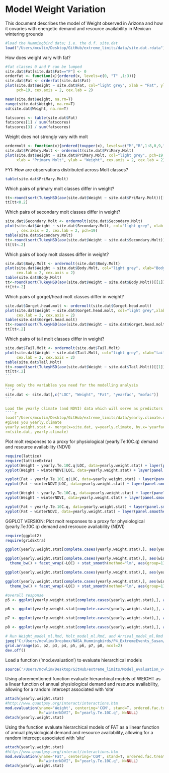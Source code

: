 Model Weight Variation
========================================================

This document describes the model of Weight observed in Arizona and how it covaries with energetic demand and resource availability in Mexican wintering grounds

```r
#load the Hummingbird data; i.e. the d.f. site.dat
load("/Users/mcwlim/Desktop/GitHub/extreme_limits/data/site.dat.rdata")
```

How does weight vary with fat?
```r
#fat classes 0 and P can be lumped
site.dat$Fat[site.dat$Fat=="P"] <- 0
orderfat <- function(x){ordered(x, levels=c(0, "T" ,1:3))}
site.dat$Fat <- orderfat(site.dat$Fat)
plot(site.dat$Weight ~ site.dat$Fat, col="light grey", xlab = "Fat", ylab = "Weight", 
     pch=19, cex.axis = 2, cex.lab = 2)

mean(site.dat$Weight, na.rm=T)
range(site.dat$Weight, na.rm=T)
sd(site.dat$Weight, na.rm=T)

fatscores <- table(site.dat$Fat)
fatscores[1] / sum(fatscores)
fatscores[3] / sum(fatscores)
```

Weight does not strongly vary with molt
````r
ordermolt <- function(x){ordered(toupper(x), levels=c("M","R",1:8,0,9,"F","L"))}
site.dat$PriMary.Molt <- ordermolt(site.dat$PriMary.Molt)
plot(site.dat$Weight ~ site.dat$PriMary.Molt, col="light grey", pch=19, 
     xlab = "Primary Molt", ylab = "Weight", cex.axis = 2, cex.lab = 2)
````

FYI: How are observations distributed across Molt classes?
```r
table(site.dat$PriMary.Molt)
````


Which pairs of primary molt classes differ in weight?
````r
tt<-round(sort(TukeyHSD(aov(site.dat$Weight ~ site.dat$PriMary.Molt))[[1]][,4]), 3)
tt[tt<0.2]
````

Which pairs of secondary molt classes differ in weight?
````r
site.dat$Secondary.Molt <- ordermolt(site.dat$Secondary.Molt)
plot(site.dat$Weight ~ site.dat$Secondary.Molt, col="light grey", xlab = "Secondary Molt Class", ylab = "Weight",
     , cex.axis = 2, cex.lab = 2, pch=19)
table(site.dat$Secondary.Molt)
tt<-round(sort(TukeyHSD(aov(site.dat$Weight ~ site.dat$Secondary.Molt))[[1]][,4]), 3)
tt[tt<.2]
````

Which pairs of body molt classes differ in weight?
````r
site.dat$Body.Molt <- ordermolt(site.dat$Body.Molt)
plot(site.dat$Weight ~ site.dat$Body.Molt, col="light grey", xlab="Body Molt Class", ylab="Weight", pch=19, 
     cex.lab = 2, cex.axis = 2)
table(site.dat$Body.Molt)
tt<-round(sort(TukeyHSD(aov(site.dat$Weight ~ site.dat$Body.Molt))[[1]][,4]),3)
tt[tt<.2]
````

Which pairs of gorget/head molt classes differ in weight?
````r
site.dat$Gorget.head.molt <- ordermolt(site.dat$Gorget.head.molt)
plot(site.dat$Weight ~ site.dat$Gorget.head.molt, col="light grey",xlab="gorget head molt", ylab="Weight", pch=19, 
     cex.lab = 2, cex.axis = 2)
table(site.dat$Gorget.head.molt)
tt<-round(sort(TukeyHSD(aov(site.dat$Weight ~ site.dat$Gorget.head.molt))[[1]][,4]),3)
tt[tt<.2]
````

Which pairs of tail molt classes differ in weight?
````r
site.dat$Tail.Molt <- ordermolt(site.dat$Tail.Molt)
plot(site.dat$Weight ~ site.dat$Tail.Molt, col="light grey", xlab="tail molt", ylab="Weight", pch=19, 
     cex.lab = 2, cex.axis = 2)
table(site.dat$Tail.Molt)
tt<-round(sort(TukeyHSD(aov(site.dat$Weight ~ site.dat$Tail.Molt))[[1]][,4]),3)
tt[tt<.2]
```

Keep only the variables you need for the modelling analysis
```r
site.dat <- site.dat[,c("LOC", "Weight", "Fat", "yearfac", "mofac")]
```

Load the yearly climate (and NDVI) data which will serve as predictors and merge it with the weight metrics in the data frame 'yearly.weight.stat' to be used for modelling
````r
load("/Users/mcwlim/Desktop/GitHub/extreme_limits/data/yearly.climate.rdata")
#gives you yearly.climate
yearly.weight.stat <- merge(x=site.dat, y=yearly.climate, by.x='yearfac', by.y='yr')
rm(site.dat, yearly.climate)
````

Plot molt responses to a proxy for physiological (yearly.Te.10C.q) demand and resource availability (NDVI)
```r
require(lattice)
require(latticeExtra)
xyplot(Weight ~ yearly.Te.10C.q|LOC, data=yearly.weight.stat) + layer(panel.smoother(x, y, method = "lm"))
xyplot(Weight ~ winterNDVI|LOC, data=yearly.weight.stat) + layer(panel.smoother(x, y, method = "lm"))

xyplot(Fat ~ yearly.Te.10C.q|LOC, data=yearly.weight.stat) + layer(panel.smoother(x, y, method = "lm"))
xyplot(Fat ~ winterNDVI|LOC, data=yearly.weight.stat) + layer(panel.smoother(x, y, method = "lm"))

xyplot(Weight ~ yearly.Te.10C.q, data=yearly.weight.stat) + layer(panel.smoother(x, y, method = "lm"))
xyplot(Weight ~ winterNDVI, data=yearly.weight.stat) + layer(panel.smoother(x, y, method = "lm"))

xyplot(Fat ~ yearly.Te.10C.q, data=yearly.weight.stat) + layer(panel.smoother(x, y, method = "lm"))
xyplot(Fat ~ winterNDVI, data=yearly.weight.stat) + layer(panel.smoother(x, y, method = "lm"))

```


GGPLOT VERSION: Plot molt responses to a proxy for physiological (yearly.Te.10C.q) demand and resrouce availability (NDVI)
```r
require(ggplot2)
require(gridExtra)

ggplot(yearly.weight.stat[complete.cases(yearly.weight.stat),], aes(yearly.Te.10C.q, Weight)) + geom_point() + theme_bw() + facet_wrap(~LOC) + stat_smooth(method="lm", aes(group=1)) + ylab("body mass (grams)")

ggplot(yearly.weight.stat[complete.cases(yearly.weight.stat),], aes(winterNDVI, Weight)) + geom_point() + 
  theme_bw() + facet_wrap(~LOC) + stat_smooth(method="lm", aes(group=1)) + ylab("body mass(grams)")

ggplot(yearly.weight.stat[complete.cases(yearly.weight.stat),], aes(yearly.Te.10C.q, Fat)) + geom_point() + theme_bw() + facet_wrap(~LOC) + stat_smooth(method="lm", aes(group=1)) + ylab("fat score")

ggplot(yearly.weight.stat[complete.cases(yearly.weight.stat),], aes(winterNDVI, Fat)) + geom_point() + 
  theme_bw() + facet_wrap(~LOC) + stat_smooth(method="lm", aes(group=1)) + ylab("fat score")

#overall response
p5 <- ggplot(yearly.weight.stat[complete.cases(yearly.weight.stat),], aes(yearly.Te.10C.q, Weight)) + geom_point() + theme_classic() + theme(text = element_text(size=15)) + stat_smooth(method="lm", aes(group=1), col="black") + ylab("Body mass (grams)\n") + xlab("")

p6 <- ggplot(yearly.weight.stat[complete.cases(yearly.weight.stat),], aes(winterNDVI, Weight)) + geom_point() + theme_classic() + theme(text = element_text(size=15)) + stat_smooth(method="lm", aes(group=1), col="black") + ylab("") + xlab("")

p7 <- ggplot(yearly.weight.stat[complete.cases(yearly.weight.stat),], aes(yearly.Te.10C.q, Fat)) + geom_point() + theme_classic() + theme(text = element_text(size=15)) + stat_smooth(method="lm", aes(group=1), col="black") + ylab("Fat score\n") + xlab("")

p8 <- ggplot(yearly.weight.stat[complete.cases(yearly.weight.stat),], aes(winterNDVI, Fat)) + geom_point() + theme_classic() + theme(text = element_text(size=15)) + stat_smooth(method="lm", aes(group=1), col="black") + ylab("") + xlab("")

# Run Weight_model_ml.Rmd, Molt_model_ml.Rmd, and Arrival_model_ml.Rmd to get all the plots and then use grid.arrange to plot them all together.
jpeg("C:/Users/mcwlim/Dropbox/NASA_Hummingbirds/P4_ExtremeEvents_Susan/P4_Paper_drafts/paper_figures/overallresponses_bw.jpg", height=10, width=8, units="in", res=500)
grid.arrange(p1, p2, p3, p4, p5, p6, p7, p8, ncol=2)
dev.off()

```


Load a function ('mod.evaluation') to evaluate hierarchical models
````r
source('/Users/mcwlim/Desktop/GitHub/extreme_limits/Model_evaluation_v4_ml.r')
````

Using aforementioned function evaluate hierarchical models of WEIGHT as a linear function of annual physiological demand and resource availability, allowing for a random intercept associated with 'site' 
```r
attach(yearly.weight.stat)
#http://www.quantpsy.org/interact/interactions.htm
mod.evaluation(yname='Weight', centering='CGM', stand=T, ordered.fac.treatment = "as.num", log.D=T, 
               R="winterNDVI", D="yearly.Te.10C.q", N=NULL)
detach(yearly.weight.stat)
```

Using the function evaluate hierarchical models of FAT as a linear function of annual physiological demand and resource availability, allowing for a random intercept associated with 'site' 
```r
attach(yearly.weight.stat)
#http://www.quantpsy.org/interact/interactions.htm
mod.evaluation(yname='Fat', centering='CGM', stand=T, ordered.fac.treatment = "as.num", log.D=T, 
               R="winterNDVI", D="yearly.Te.10C.q", N=NULL)
detach(yearly.weight.stat)
```


